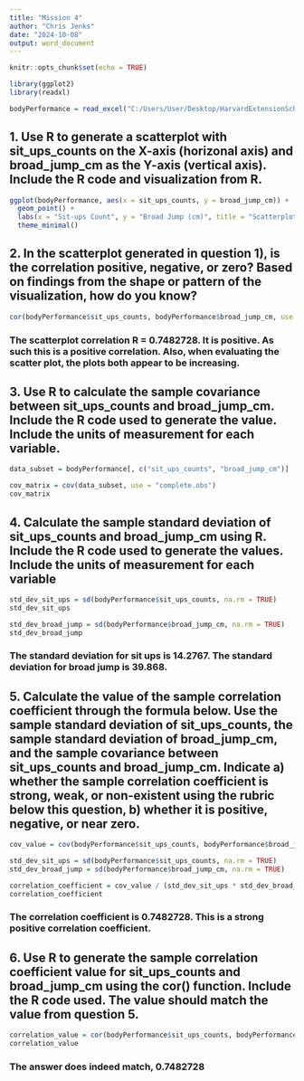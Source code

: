 ---
title: "Mission 4"
author: "Chris Jenks"
date: "2024-10-08"
output: word_document
---

```{r setup, include=FALSE}
knitr::opts_chunk$set(echo = TRUE)
```
```{r}
library(ggplot2)
library(readxl)
```

```{r}
bodyPerformance = read_excel("C:/Users/User/Desktop/HarvardExtensionSchool/Stat E 100/Mission 4/bodyPerformance.xlsx")
```
## 1. Use R to generate a scatterplot with sit_ups_counts on the X-axis (horizonal axis) and broad_jump_cm as the Y-axis (vertical axis). Include the R code and visualization from R.

```{r}
ggplot(bodyPerformance, aes(x = sit_ups_counts, y = broad_jump_cm)) +
  geom_point() +
  labs(x = "Sit-ups Count", y = "Broad Jump (cm)", title = "Scatterplot of Sit-ups Count vs Broad Jump (cm)") +
  theme_minimal()
```

## 2.	In the scatterplot generated in question 1), is the correlation positive, negative, or zero? Based on findings from the shape or pattern of the visualization, how do you know?
```{r}
cor(bodyPerformance$sit_ups_counts, bodyPerformance$broad_jump_cm, use = "complete.obs")
```
### The scatterplot correlation R = 0.7482728. It is positive. As such this is a positive correlation. Also, when evaluating the scatter plot, the plots both appear to be increasing. 

## 3.	Use R to calculate the sample covariance between sit_ups_counts and broad_jump_cm. Include the R code used to generate the value. Include the units of measurement for each variable.

```{r}
data_subset = bodyPerformance[, c("sit_ups_counts", "broad_jump_cm")]

cov_matrix = cov(data_subset, use = "complete.obs")
cov_matrix
```
## 4.	Calculate the sample standard deviation of sit_ups_counts and broad_jump_cm using R. Include the R code used to generate the values. Include the units of measurement for each variable
```{R}
std_dev_sit_ups = sd(bodyPerformance$sit_ups_counts, na.rm = TRUE)
std_dev_sit_ups

std_dev_broad_jump = sd(bodyPerformance$broad_jump_cm, na.rm = TRUE)
std_dev_broad_jump
```
### The standard deviation for sit ups is 14.2767. The standard deviation for broad jump is 39.868. 

## 5.	Calculate the value of the sample correlation coefficient through the formula below. Use the sample standard deviation of sit_ups_counts, the sample standard deviation of broad_jump_cm, and the sample covariance between sit_ups_counts and broad_jump_cm. Indicate a) whether the sample correlation coefficient is strong, weak, or non-existent using the rubric below this question, b) whether it is positive, negative, or near zero.
```{r}
cov_value = cov(bodyPerformance$sit_ups_counts, bodyPerformance$broad_jump_cm, use = "complete.obs")

std_dev_sit_ups = sd(bodyPerformance$sit_ups_counts, na.rm = TRUE)
std_dev_broad_jump = sd(bodyPerformance$broad_jump_cm, na.rm = TRUE)

correlation_coefficient = cov_value / (std_dev_sit_ups * std_dev_broad_jump)
correlation_coefficient
```
### The correlation coefficient is 0.7482728. This is a strong positive correlation coefficient. 

## 6.	Use R to generate the sample correlation coefficient value for sit_ups_counts and broad_jump_cm using the cor() function. Include the R code used. The value should match the value from question 5.
```{r}
correlation_value = cor(bodyPerformance$sit_ups_counts, bodyPerformance$broad_jump_cm, use = "complete.obs")
correlation_value
```
### The answer does indeed match, 0.7482728


